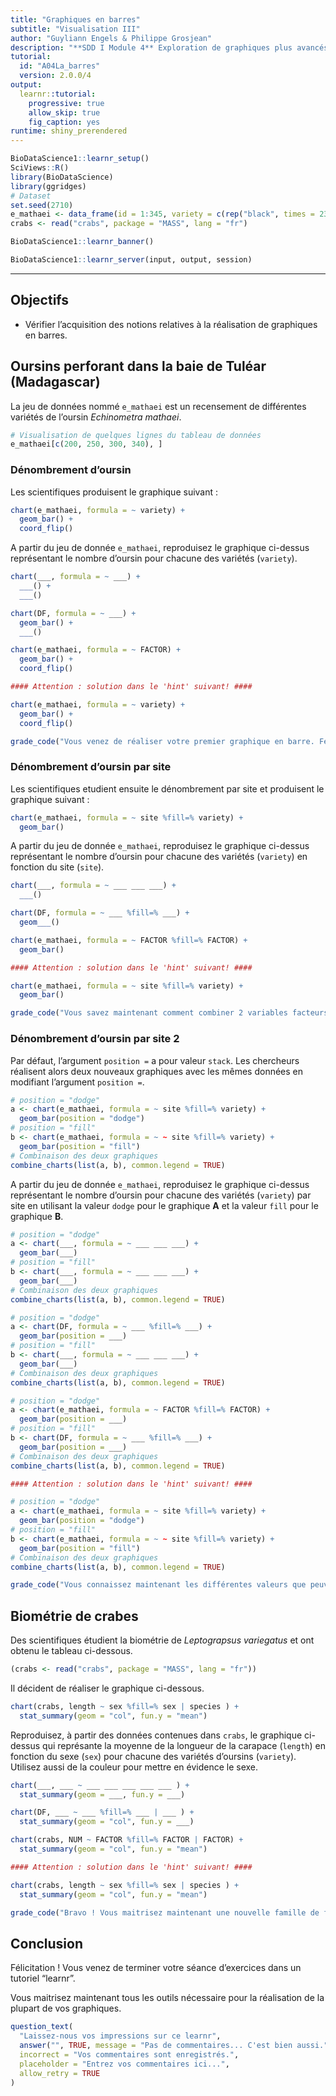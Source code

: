 ```yaml
---
title: "Graphiques en barres"
subtitle: "Visualisation III"
author: "Guyliann Engels & Philippe Grosjean"
description: "**SDD I Module 4** Exploration de graphiques plus avancés dans R."
tutorial:
  id: "A04La_barres"
  version: 2.0.0/4
output:
  learnr::tutorial:
    progressive: true
    allow_skip: true
    fig_caption: yes
runtime: shiny_prerendered
---
```


```r
BioDataScience1::learnr_setup()
SciViews::R()
library(BioDataScience)
library(ggridges)
# Dataset
set.seed(2710)
e_mathaei <- data_frame(id = 1:345, variety = c(rep("black", times = 236), rep("purple" , times = 40), rep("brown", times = 35), rep("green", times = 34)), site = sample(c("site_A", "site_B"), size = 345, replace = TRUE))
crabs <- read("crabs", package = "MASS", lang = "fr")
```

```r
BioDataScience1::learnr_banner()
```

```r
BioDataScience1::learnr_server(input, output, session)
```

----

## Objectifs

- Vérifier l'acquisition des notions relatives à la réalisation de graphiques en barres.

## Oursins perforant dans la baie de Tuléar (Madagascar)

La jeu de données nommé `e_mathaei` est un recensement de différentes variétés de l'oursin *Echinometra mathaei*. 

```r
# Visualisation de quelques lignes du tableau de données
e_mathaei[c(200, 250, 300, 340), ]
```

### Dénombrement d'oursin 

Les scientifiques produisent le graphique suivant :

```r
chart(e_mathaei, formula = ~ variety) +
  geom_bar() +
  coord_flip()
```

A partir du jeu de donnée `e_mathaei`, reproduisez le graphique ci-dessus représentant le nombre d'oursin pour chacune des variétés (`variety`).

```r
chart(___, formula = ~ ___) +
  ___() +
  ___()
```

```r
chart(DF, formula = ~ ___) +
  geom_bar() +
  ___()
```

```r
chart(e_mathaei, formula = ~ FACTOR) +
  geom_bar() +
  coord_flip()

#### Attention : solution dans le 'hint' suivant! ####
```

```r
chart(e_mathaei, formula = ~ variety) +
  geom_bar() +
  coord_flip()
```

```r
grade_code("Vous venez de réaliser votre premier graphique en barre. Félicitation !")
```

### Dénombrement d'oursin par site

Les scientifiques etudient ensuite le dénombrement par site et produisent le graphique suivant :

```r
chart(e_mathaei, formula = ~ site %fill=% variety) +
  geom_bar()
```

A partir du jeu de donnée `e_mathaei`, reproduisez le graphique ci-dessus représentant le nombre d'oursin pour chacune des variétés (`variety`) en fonction du site (`site`).

```r
chart(___, formula = ~ ___ ___ ___) +
  ___()
```

```r
chart(DF, formula = ~ ___ %fill=% ___) +
  geom___()
```

```r
chart(e_mathaei, formula = ~ FACTOR %fill=% FACTOR) +
  geom_bar()

#### Attention : solution dans le 'hint' suivant! ####
```

```r
chart(e_mathaei, formula = ~ site %fill=% variety) +
  geom_bar() 
```

```r
grade_code("Vous savez maintenant comment combiner 2 variables facteurs dans un graphique en barres.")
```

### Dénombrement d'oursin par site 2

Par défaut, l'argument `position =` a pour valeur `stack`. Les chercheurs réalisent alors deux nouveaux graphiques avec les mêmes données en modifiant l'argument `position =`.

```r
# position = "dodge"
a <- chart(e_mathaei, formula = ~ site %fill=% variety) +
  geom_bar(position = "dodge") 
# position = "fill"
b <- chart(e_mathaei, formula = ~ ~ site %fill=% variety) +
  geom_bar(position = "fill") 
# Combinaison des deux graphiques
combine_charts(list(a, b), common.legend = TRUE)
```

A partir du jeu de donnée `e_mathaei`, reproduisez le graphique ci-dessus représentant le nombre d'oursin pour chacune des variétés (`variety`) par site en utilisant la valeur `dodge` pour le graphique **A** et la valeur `fill` pour le graphique **B**.

```r
# position = "dodge"
a <- chart(___, formula = ~ ___ ___ ___) +
  geom_bar(___) 
# position = "fill"
b <- chart(___, formula = ~ ___ ___ ___) +
  geom_bar(___) 
# Combinaison des deux graphiques
combine_charts(list(a, b), common.legend = TRUE)
```

```r
# position = "dodge"
a <- chart(DF, formula = ~ ___ %fill=% ___) +
  geom_bar(position = ___) 
# position = "fill"
b <- chart(___, formula = ~ ___ ___ ___) +
  geom_bar(___) 
# Combinaison des deux graphiques
combine_charts(list(a, b), common.legend = TRUE)
```

```r
# position = "dodge"
a <- chart(e_mathaei, formula = ~ FACTOR %fill=% FACTOR) +
  geom_bar(position = ___) 
# position = "fill"
b <- chart(DF, formula = ~ ___ %fill=% ___) +
  geom_bar(position = ___) 
# Combinaison des deux graphiques
combine_charts(list(a, b), common.legend = TRUE)

#### Attention : solution dans le 'hint' suivant! ####
```

```r
# position = "dodge"
a <- chart(e_mathaei, formula = ~ site %fill=% variety) +
  geom_bar(position = "dodge") 
# position = "fill"
b <- chart(e_mathaei, formula = ~ ~ site %fill=% variety) +
  geom_bar(position = "fill") 
# Combinaison des deux graphiques
combine_charts(list(a, b), common.legend = TRUE)
```

```r
grade_code("Vous connaissez maintenant les différentes valeurs que peuvent prendre l'argument `position =`. Notez la **différence** qui existe entre le graphique par defaut (`position = stack`) et le graphique B (`position = fill`) ! Le rendu est similaire mais c'est la **fraction** par rapport au total qui est représentée dans le graphique B et **non les effectifs** absolus !!")
```

## Biométrie de crabes

Des scientifiques étudient la biométrie de *Leptograpsus variegatus* et ont obtenu le tableau ci-dessous.

```r
(crabs <- read("crabs", package = "MASS", lang = "fr"))
```

Il décident de réaliser le graphique ci-dessous.

```r
chart(crabs, length ~ sex %fill=% sex | species ) +
  stat_summary(geom = "col", fun.y = "mean")
```

Reproduisez, à partir des données contenues dans `crabs`, le graphique ci-dessus qui représante la moyenne de la longueur de la carapace (`length`) en fonction du sexe (`sex`) pour chacune des variétés d'oursins (`variety`). Utilisez aussi de la couleur pour mettre en évidence le sexe. 

```r
chart(___, ___ ~ ___ ___ ___ ___ ___ ) +
  stat_summary(geom = ___, fun.y = ___)
```

```r
chart(DF, ___ ~ ___ %fill=% ___ | ___ ) +
  stat_summary(geom = "col", fun.y = ___)
```

```r
chart(crabs, NUM ~ FACTOR %fill=% FACTOR | FACTOR) +
  stat_summary(geom = "col", fun.y = "mean")

#### Attention : solution dans le 'hint' suivant! ####
```

```r
chart(crabs, length ~ sex %fill=% sex | species ) +
  stat_summary(geom = "col", fun.y = "mean")
```

```r
grade_code("Bravo ! Vous maitrisez maintenant une nouvelle famille de fonctions qui vous permet d'effectuer des calculs sur les données.")
```

## Conclusion

Félicitation ! Vous venez de terminer votre séance d'exercices dans un tutoriel "learnr".

Vous maitrisez maintenant tous les outils nécessaire pour la réalisation de la plupart de vos graphiques. 

```r
question_text(
  "Laissez-nous vos impressions sur ce learnr",
  answer("", TRUE, message = "Pas de commentaires... C'est bien aussi."),
  incorrect = "Vos commentaires sont enregistrés.",
  placeholder = "Entrez vos commentaires ici...",
  allow_retry = TRUE
)
```

